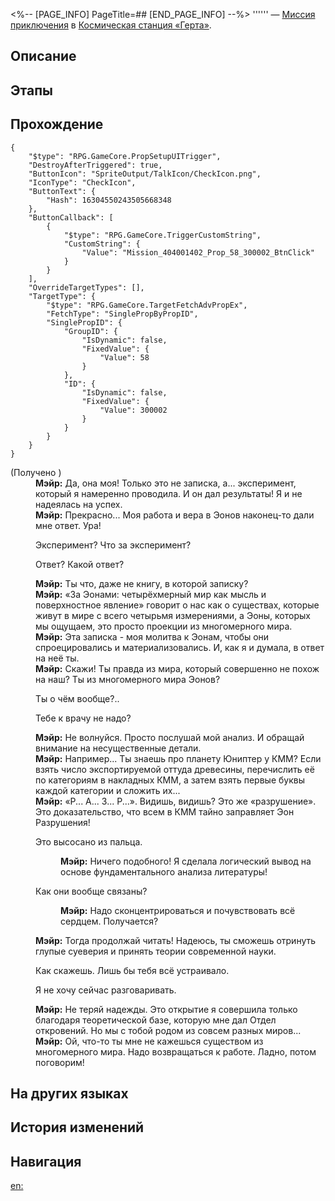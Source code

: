 <%-- [PAGE_INFO]
PageTitle=##
[END_PAGE_INFO] --%>
{{Дополнить|Диалоги.}}
{{Миссия Инфобокс
|id              = 4040014
|Название        = 
|Изображение     = Миссия .png
|Тип             = Миссия приключения
|Событие         = 
|Глава           = 
|Условия         = Завершена [[Миссия Освоения]] «[[Неисчезающие тени]]»
|Персонажи       = Мэйр; Первопроходец
|СтартЛокация    = [[Космическая станция «Герта»]] — [[Главная контрольная зона]]
|Мир             = Космическая станция «Герта»
|Предыдущая      = 
|Следующая       = 
|Награды         = Конденсированный эфир*1; Гертариумы*20
}}
'''''' — [[Миссия приключения]] в [[Космическая станция «Герта»]].

==Описание==
{{Описание|<!--официальное описание из Перекрёстка судеб-->}}

==Этапы==


==Прохождение==
{{Дополнить}}
:<!--1-second delay-->
<pre>{
	"$type": "RPG.GameCore.PropSetupUITrigger",
	"DestroyAfterTriggered": true,
	"ButtonIcon": "SpriteOutput/TalkIcon/CheckIcon.png",
	"IconType": "CheckIcon",
	"ButtonText": {
		"Hash": 16304550243505668348
	},
	"ButtonCallback": [
		{
			"$type": "RPG.GameCore.TriggerCustomString",
			"CustomString": {
				"Value": "Mission_404001402_Prop_58_300002_BtnClick"
			}
		}
	],
	"OverrideTargetTypes": [],
	"TargetType": {
		"$type": "RPG.GameCore.TargetFetchAdvPropEx",
		"FetchType": "SinglePropByPropID",
		"SinglePropID": {
			"GroupID": {
				"IsDynamic": false,
				"FixedValue": {
					"Value": 58
				}
			},
			"ID": {
				"IsDynamic": false,
				"FixedValue": {
					"Value": 300002
				}
			}
		}
	}
}</pre>
;(Получено {{Предмет|Записка между страницами книги|20|x=1}})
:'''Мэйр:''' Да, она моя! Только это не записка, а... эксперимент, который я намеренно проводила. И он дал результаты! Я и не надеялась на успех.
:'''Мэйр:''' Прекрасно... Моя работа и вера в Эонов наконец-то дали мне ответ. Ура!
:{{Диалог|Стрелка}} Эксперимент? Что за эксперимент?
:{{Диалог|Стрелка}} Ответ? Какой ответ?
:'''Мэйр:''' Ты что, даже не {{MC|м=читал|ж=читала}} книгу, в которой {{MC|м=нашёл|ж=нашла}} записку?
:'''Мэйр:''' «За Эонами: четырёхмерный мир как мысль и поверхностное явление» говорит о нас как о существах, которые живут в мире с всего четырьмя измерениями, а Эоны, которых мы ощущаем, это просто проекции из многомерного мира.
:'''Мэйр:''' Эта записка - моя молитва к Эонам, чтобы они спроецировались и материализовались. И, как я и думала, в ответ на неё {{MC|м=появился|ж=появилась}} ты.
:'''Мэйр:''' Скажи! Ты правда из мира, который совершенно не похож на наш? Ты {{MC|м=пришёл|ж=пришла}} из многомерного мира Эонов?
:{{Диалог|Стрелка}} Ты о чём вообще?..
:{{Диалог|Стрелка}} Тебе к врачу не надо?
:'''Мэйр:''' Не волнуйся. Просто послушай мой анализ. И обращай внимание на несущественные детали.
:'''Мэйр:''' Например... Ты знаешь про планету Юниптер у КММ? Если взять число экспортируемой оттуда древесины, перечислить её по категориям в накладных КММ, а затем взять первые буквы каждой категории и сложить их...
:'''Мэйр:''' «Р... А... З... Р...». Видишь, видишь? Это же «разрушение». Это доказательство, что всем в КММ тайно заправляет Эон Разрушения!
:{{Диалог|Стрелка}} Это высосано из пальца.
::'''Мэйр:''' Ничего подобного! Я сделала логический вывод на основе фундаментального анализа литературы!
:{{Диалог|Стрелка}} Как они вообще связаны?
::'''Мэйр:''' Надо сконцентрироваться и почувствовать всё сердцем. Получается?
:'''Мэйр:''' Тогда продолжай читать! Надеюсь, ты сможешь отринуть глупые суеверия и принять теории современной науки.
:{{Диалог|Стрелка}} Как скажешь. Лишь бы тебя всё устраивало.
:{{Диалог|Стрелка}} Я не хочу сейчас разговаривать.
:'''Мэйр:''' Не теряй надежды. Это открытие я совершила только благодаря теоретической базе, которую мне дал Отдел откровений. Но мы с тобой родом из совсем разных миров...
:'''Мэйр:''' Ой, что-то ты мне не кажешься существом из многомерного мира. Надо возвращаться к работе. Ладно, потом поговорим!
{{Диалог Конец}}

==На других языках==
{{На других языках
|en   = 
|zhs  = 
|zht  = 
|ja   = 
|ko   = 
|es   = 
|fr   = 
|ru   = 
|th   = 
|vi   = 
|de   = 
|id   = 
|pt   = 
}}

==История изменений==
{{История изменений|3.5}}

==Навигация==
{{Миссия приключения Навбокс|Глава }}

[[en:]]
